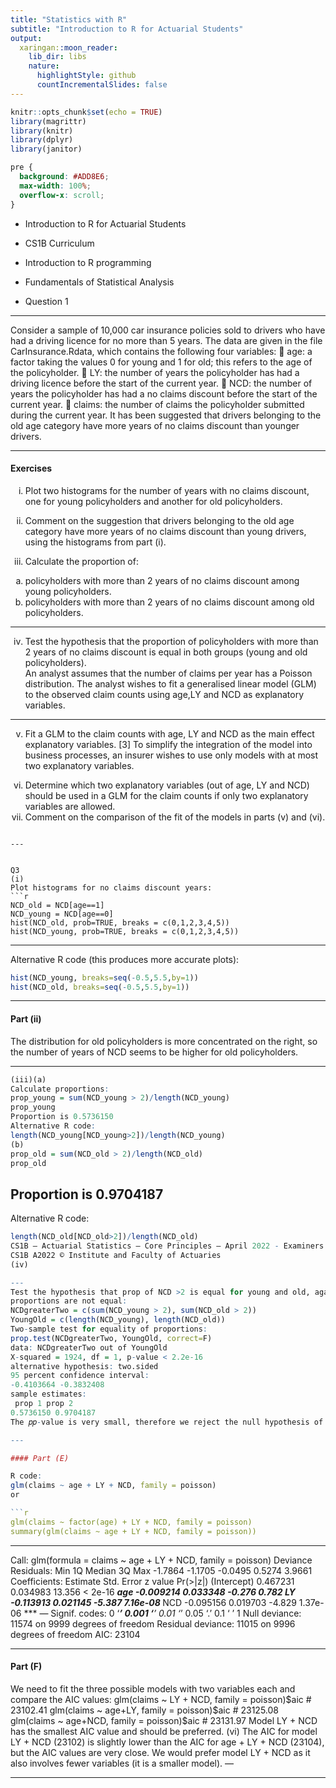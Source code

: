 ```yaml
---
title: "Statistics with R"
subtitle: "Introduction to R for Actuarial Students"
output:
  xaringan::moon_reader:
    lib_dir: libs
    nature:
      highlightStyle: github
      countIncrementalSlides: false
---
```


```r
knitr::opts_chunk$set(echo = TRUE)
library(magrittr)
library(knitr)
library(dplyr)
library(janitor)


```

```css
pre {
  background: #ADD8E6;
  max-width: 100%;
  overflow-x: scroll;
}
```

* Introduction to R for Actuarial Students

* CS1B Curriculum

* Introduction to R programming
* Fundamentals of Statistical Analysis

* Question 1

---

Consider a sample of 10,000 car insurance policies sold to drivers who have had a 
driving licence for no more than 5 years. The data are given in the file 
CarInsurance.Rdata, which contains the following four variables: 
 age: a factor taking the values 0 for young and 1 for old; this refers to the age of 
the policyholder. 
 LY: the number of years the policyholder has had a driving licence before the start 
of the current year. 
 NCD: the number of years the policyholder has had a no claims discount before the 
start of the current year. 
 claims: the number of claims the policyholder submitted during the current year. 
It has been suggested that drivers belonging to the old age category have more years 
of no claims discount than younger drivers. 

---

#### Exercises 
(i) Plot two histograms for the number of years with no claims discount, one for 
young policyholders and another for old policyholders. 
(ii) Comment on the suggestion that drivers belonging to the old age category 
have more years of no claims discount than young drivers, using the 
histograms from part (i).  

(iii) Calculate the proportion of: 
(a) policyholders with more than 2 years of no claims discount among 
young policyholders. 
(b) policyholders with more than 2 years of no claims discount among old 
policyholders. 

---

(iv) Test the hypothesis that the proportion of policyholders with more than 2 
years of no claims discount is equal in both groups (young and old 
policyholders).  
An analyst assumes that the number of claims per year has a Poisson distribution. The 
analyst wishes to fit a generalised linear model (GLM) to the observed claim counts 
using age,LY and NCD as explanatory variables. 

---

(v) Fit a GLM to the claim counts with age, LY and NCD as the main effect 
explanatory variables. [3] 
To simplify the integration of the model into business processes, an insurer wishes to 
use only models with at most two explanatory variables. 
(vi) Determine which two explanatory variables (out of age, LY and NCD) should 
be used in a GLM for the claim counts if only two explanatory variables are 
allowed. 
(vii) Comment on the comparison of the fit of the models in parts (v) and (vi).  

```

---


Q3
(i)
Plot histograms for no claims discount years:
```r


NCD_old = NCD[age==1] 
NCD_young = NCD[age==0] 
hist(NCD_old, prob=TRUE, breaks = c(0,1,2,3,4,5)) 
hist(NCD_young, prob=TRUE, breaks = c(0,1,2,3,4,5)) 
```

---

Alternative R code (this produces more accurate plots):

```r
hist(NCD_young, breaks=seq(-0.5,5.5,by=1))
hist(NCD_old, breaks=seq(-0.5,5.5,by=1))
```

---


#### Part (ii)
The distribution for old policyholders is more concentrated on the right, 
so the number of years of NCD seems to be higher for old policyholders. 


---



```r
(iii)(a)
Calculate proportions:
prop_young = sum(NCD_young > 2)/length(NCD_young) 
prop_young
Proportion is 0.5736150 
Alternative R code:
length(NCD_young[NCD_young>2])/length(NCD_young)
(b)
prop_old = sum(NCD_old > 2)/length(NCD_old) 
prop_old

```
Proportion is 0.9704187 
---

Alternative R code:

```r

length(NCD_old[NCD_old>2])/length(NCD_old)
CS1B – Actuarial Statistics – Core Principles – April 2022 - Examiners’ report
CS1B A2022 © Institute and Faculty of Actuaries
(iv)

---
Test the hypothesis that prop of NCD >2 is equal for young and old, against alternative that 
proportions are not equal: 
NCDgreaterTwo = c(sum(NCD_young > 2), sum(NCD_old > 2)) 
YoungOld = c(length(NCD_young), length(NCD_old)) 
Two-sample test for equality of proportions:
prop.test(NCDgreaterTwo, YoungOld, correct=F) 
data: NCDgreaterTwo out of YoungOld
X-squared = 1924, df = 1, p-value < 2.2e-16
alternative hypothesis: two.sided
95 percent confidence interval:
-0.4103664 -0.3832408
sample estimates:
 prop 1 prop 2 
0.5736150 0.9704187
The 𝑝𝑝-value is very small, therefore we reject the null hypothesis of equal proportions. 

---

#### Part (E)

R code:
glm(claims ~ age + LY + NCD, family = poisson)
or

```r
glm(claims ~ factor(age) + LY + NCD, family = poisson) 
summary(glm(claims ~ age + LY + NCD, family = poisson)) 


```
---


Call:
glm(formula = claims ~ age + LY + NCD, family = poisson)
Deviance Residuals: 
 Min 1Q Median 3Q Max 
-1.7864 -1.1705 -0.0495 0.5274 3.9661 
Coefficients:
 Estimate Std. Error z value Pr(>|z|) 
(Intercept) 0.467231 0.034983 13.356 < 2e-16 ***
age -0.009214 0.033348 -0.276 0.782 
LY -0.113913 0.021145 -5.387 7.16e-08 ***
NCD -0.095156 0.019703 -4.829 1.37e-06 ***
---
Signif. codes: 0 ‘***’ 0.001 ‘**’ 0.01 ‘*’ 0.05 ‘.’ 0.1 ‘ ’ 1
Null deviance: 11574 on 9999 degrees of freedom
Residual deviance: 11015 on 9996 degrees of freedom
AIC: 23104

---

#### Part (F)

We need to fit the three possible models with two variables each and compare the AIC 
values:
glm(claims ~ LY + NCD, family = poisson)$aic
# 23102.41 
glm(claims ~ age+LY, family = poisson)$aic
# 23125.08 
glm(claims ~ age+NCD, family = poisson)$aic
# 23131.97 
Model LY + NCD has the smallest AIC value and should be preferred. 
(vi)
The AIC for model LY + NCD (23102) is slightly lower than the AIC for
age + LY + NCD (23104), but the AIC values are very close. 
We would prefer model LY + NCD as it also involves fewer variables (it is a smaller 
model). 
---

---